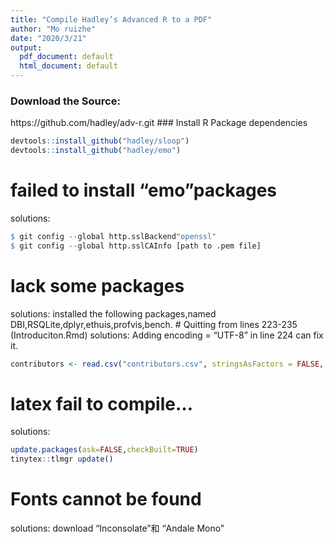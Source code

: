 ```yaml
---
title: "Compile Hadley’s Advanced R to a PDF"
author: "Mo ruizhe"
date: "2020/3/21"
output:
  pdf_document: default
  html_document: default
---
```

### Download the Source: 
https://github.com/hadley/adv-r.git
### Install R Package dependencies
```r
devtools::install_github("hadley/sloop")
devtools::install_github("hadley/emo")
```
# failed to install "emo"packages
solutions:
```r
$ git config --global http.sslBackend"openssl"
$ git config --global http.sslCAInfo [path to .pem file]
```
# lack some packages
solutions:
installed the following packages,named DBI,RSQLite,dplyr,ethuis,profvis,bench.
# Quitting from lines 223-235 (Introduciton.Rmd)
solutions:
Adding encoding = "UTF-8" in line 224 can fix it.
```r
contributors <- read.csv("contributors.csv", stringsAsFactors = FALSE, encoding = "UTF-8")
```
# latex fail to compile...
solutions:
```r
update.packages(ask=FALSE,checkBuilt=TRUE)
tinytex::tlmgr update()
```
# Fonts cannot be found
solutions:
download "Inconsolate"和 "Andale Mono"